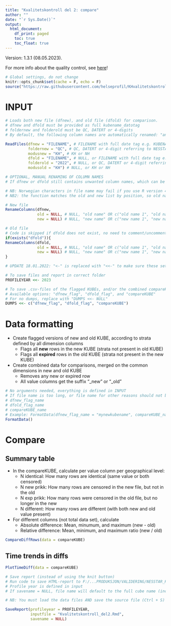 ```yaml
---
title: "Kvalitetskontroll del 2: compare"
author: ""
date: "`r Sys.Date()`"
output:
  html_document: 
    df_print: paged
    toc: true
    toc_float: true
---
```

<style type="text/css">
.main-container {
  max-width: 80% !important;
  margin: auto;
}
</style>

Version: 1.3.1 (08.05.2023). 

For more info about the quality control, see [here](https://github.com/helseprofil/KHvalitetskontroll)!

```r
# Global settings, do not change
knitr::opts_chunk$set(cache = F, echo = F)
source("https://raw.githubusercontent.com/helseprofil/KHvalitetskontroll/main/R/setup.R")
```

# INPUT

```r
# Loads both new file (dfnew), and old file (dfold) for comparison. 
# dfnew and dfold must be provided as full kubename_datotag
# foldernew and folderold must be QC, DATERT or 4-digits
# By default, the following column names are automatically renamed: "antall", "Crude", "Adjusted", "sumteller", "sumnevner", "smr", "FLx", "utdanningsnivå" (only for R version < 4.2)

ReadFiles(dfnew = "FILENAME", # FILENAME with full date tag e.g. KUBENAVN_YYYY-MM-DD-hh-dd
          foldernew = "QC", # QC, DATERT or 4-digit referring to NESSTAR-folder
          modusnew = "KH", # KH or NH
          dfold = "FILENAME", # NULL, or FILENAME with full date tag e.g. KUBENAVN_YYYY-MM-DD-hh-dd
          folderold = "2022", # NULL, or QC, DATERT or 4-digit referring to NESSTAR-folder
          modusold = "KH") # NULL, or KH or NH
```

```r
# OPTIONAL, MANUAL RENAMING OF COLUMN NAMES
# If dfnew or dfold still contains unwanted column names, which can be checked by names(dfnew) or names(dfold), this can be manually changed by editing `old` and `new` arguments in the the code below:

# NB: Norwegian characters in file name may fail if you use R version 4.2+. In that case, use column position (numeric) to indicate old name (e.g. 1 = first column, be careful to select the correct column!).
# NB2: the function matches the old and new list by position, so old name #1 is replaced with new name #1 etc. 

# New file
RenameColumns(dfnew, 
              old = NULL, # NULL, "old name" OR c("old name 1", "old name 2", etc)
              new = NULL) # NULL, "new name" OR c("new name 1", "new name 2", etc)

# Old file
# Code is skipped if dfold does not exist, no need to comment/uncomment. 
if(exists("dfold")){
RenameColumns(dfold, 
              old = NULL, # NULL, "old name" OR c("old name 1", "old name 2", etc)
              new = NULL) # NULL, "new name" OR c("new name 1", "new name 2", etc) 
}
```

```r
# UPDATE 18.01.2022: "<-" is replaced with "<<-" to make sure these settings are applied when saving the report. 

# To save files and report in correct folder
PROFILEYEAR <<- 2023

# To save .csv-files of the flagged KUBEs, and/or the combined compareKUBE, use this option
# Available options: "dfnew_flag", "dfold_flag", and "compareKUBE"
# For no dumps, replace with "DUMPS <<- NULL"
DUMPS <<- c("dfnew_flag", "dfold_flag", "compareKUBE")
```

# Data formatting

- Create flagged versions of new and old KUBE, according to strata defined by all dimension columns
    - Flags all **new** rows in the new KUBE (strata not present in old KUBE)
    - Flags all **expired** rows in the old KUBE (strata not present in the new KUBE)
- Create combined data for comparisons, merged on the common dimensions in new and old KUBE
    - Removes any new or expired row
    - All value columns get the suffix "_new" or "_old"

```r
# No arguments needed, everything is defined in INPUT
# If file name is too long, or file name for other reasons should not be the default, there are three name arguments that can be used:
# dfnew_flag_name
# dfold_flag_name
# compareKUBE_name
# Example: FormatData(dfnew_flag_name = "mynewkubename", compareKUBE_name = "mycomparekube")
FormatData()
```

# Compare

## Summary table

- In the compareKUBE, calculate per value column per geographical level:
    - N identical: How many rows are identical (same value or both censored)
    - N new prikk: How many rows are censored in the new file, but not in the old
    - N exp prikk: How many rows were censored in the old file, but no longer in the new
    - N different: How many rows are different (with both new and old value present)
- For different columns (not total data set), calculate
    - Absolute difference: Mean, minumum, and maximum (new - old)
    - Relative difference: Mean, minimum, and maximum ratio (new / old) 
    
```r
CompareDiffRows(data = compareKUBE)
```

## Time trends in diffs
```r
PlotTimeDiff(data = compareKUBE)
```


```r
# Save report (instead of using the knit button)
# Run code to save HTML-report to F:/...PRODUKSJON/VALIDERING/NESSTAR_KUBER/9999(profile year)/KVALITETSKONTROLL/KUBENAVN/
# Profile year is defined in input
# If savename = NULL, file name will default to the full cube name (incl date tag)

# NB: You must load the data files AND save the source file (Ctrl + S) before creating the HTML report using this function!

SaveReport(profileyear = PROFILEYEAR,
           inputfile = "Kvalitetskontroll_del2.Rmd",
           savename = NULL)
```
